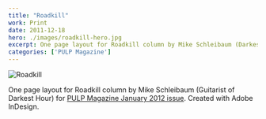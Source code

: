 ```yaml
---
title: "Roadkill"
work: Print
date: 2011-12-18
hero: ./images/roadkill-hero.jpg
excerpt: One page layout for Roadkill column by Mike Schleibaum (Darkest Hour) for PULP Magazine January 2012 issue
categories: ['PULP Magazine']
---
```


<div class="Image__Small">
  <img src="./images/roadkill.jpg" alt="Roadkill" />
</div>

One page layout for Roadkill column by Mike Schleibaum (Guitarist of Darkest Hour) for [PULP Magazine January 2012 issue](http://pulpmagazinelive.com/issues/2012). Created with Adobe InDesign.
